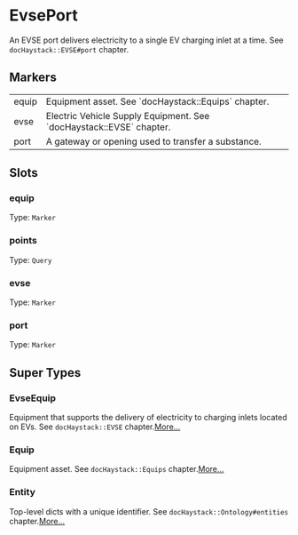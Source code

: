 # EvsePort
An EVSE port delivers electricity to a single EV charging inlet at a
time.  See `docHaystack::EVSE#port` chapter.
## Markers
<table>
<tbody>
<tr>
<td className='p-2 align-top'><span className='bg-sky-200 rounded-md px-3 py-1 text-sky-700 block font-semibold text-center text-sm'>equip </span></td>
<td className='p-2 align-top'>Equipment asset. See `docHaystack::Equips` chapter.</td>
</tr>
<tr>
<td className='p-2 align-top'><span className='bg-sky-200 rounded-md px-3 py-1 text-sky-700 block font-semibold text-center text-sm'>evse </span></td>
<td className='p-2 align-top'>Electric Vehicle Supply Equipment.  See `docHaystack::EVSE` chapter.</td>
</tr>
<tr>
<td className='p-2 align-top'><span className='bg-sky-200 rounded-md px-3 py-1 text-sky-700 block font-semibold text-center text-sm'>port </span></td>
<td className='p-2 align-top'>A gateway or opening used to transfer a substance.</td>
</tr>
</tbody>
</table>

## Slots

### equip
Type: `Marker`

### points
Type: `Query`

### evse
Type: `Marker`

### port
Type: `Marker`



## Super Types
### EvseEquip
Equipment that supports the delivery of electricity to charging inlets
located on EVs.  See `docHaystack::EVSE` chapter.[More...](./EvseEquip)

### Equip
Equipment asset.
See `docHaystack::Equips` chapter.[More...](./Equip)

### Entity
Top-level dicts with a unique identifier.
See `docHaystack::Ontology#entities` chapter.[More...](./Entity)


